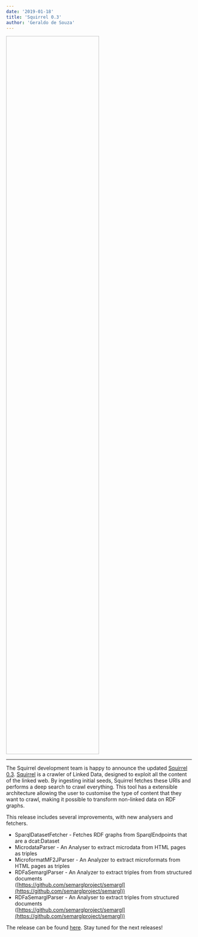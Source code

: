```yaml
---
date: '2019-01-18'
title: 'Squirrel 0.3'
author: 'Geraldo de Souza'
---
```


<Image filename='squirrel.png' style="height: 50%; width: 50%;"/> 

---

The Squirrel development team is happy to announce the updated [Squirrel 0.3](https://github.com/dice-group/Squirrel/releases/tag/0.3). [Squirrel](https://dice-group.github.io/squirrel.github.io/) is a crawler of Linked Data, designed to exploit all the content of the linked web. By ingesting initial seeds, Squirrel fetches these URIs and performs a deep search to crawl everything. This tool has a extensible architecture allowing the user to customise the type of content that they want to crawl, making it possible to transform non-linked data on RDF graphs.

This release includes several improvements, with new analysers and fetchers.

- SparqlDatasetFetcher - Fetches RDF graphs from SparqlEndpoints that are a dcat:Dataset
- MicrodataParser - An Analyser to extract microdata from HTML pages as triples
- MicroformatMF2JParser - An Analyzer to extract microformats from HTML pages as triples
- RDFaSemarglParser - An Analyzer to extract triples from from structured documents  
([https://github.com/semarglproject/semargl](https://github.com/semarglproject/semargl))
- RDFaSemarglParser - An Analyser to extract triples from structured documents  
([https://github.com/semarglproject/semargl](https://github.com/semarglproject/semargl))

The release can be found [here](https://github.com/dice-group/Squirrel/releases/tag/0.3). Stay tuned for the next releases!
